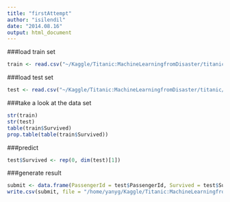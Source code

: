 ```yaml
---
title: "firstAttempt"
author: "isilendil"
date: "2014.08.16"
output: html_document
---
```


###load train set
```r
train <- read.csv("~/Kaggle/Titanic:MachineLearningfromDisaster/titanic/data/train.csv")
```

###load test set
```r
test <- read.csv("~/Kaggle/Titanic:MachineLearningfromDisaster/titanic/data/test.csv")
```

###take a look at the data set
```r
str(train)
str(test)
table(train$Survived)
prop.table(table(train$Survived))
```

###predict
```r
test$Survived <- rep(0, dim(test)[1])
```

###generate result
```r
submit <- data.frame(PassengerId = test$PassengerId, Survived = test$Survived)
write.csv(submit, file = "/home/yanyg/Kaggle/Titanic:MachineLearningfromDisaster/titanic/firstAttempt/firstAttempt.csv", row.names = FALSE)
```
